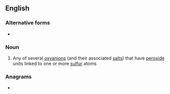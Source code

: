 ==English==

===Alternative forms===
* {{l|en|persulphate}}

===Noun===
{{wikipedia}}
{{en-noun}}

# {{lb|en|inorganic chemistry}} Any of several [[oxyanion]]s (and their associated [[salt]]s) that have [[peroxide]] units linked to one or more [[sulfur]] atoms

===Anagrams===
* {{anagrams|en|afterpulse}}